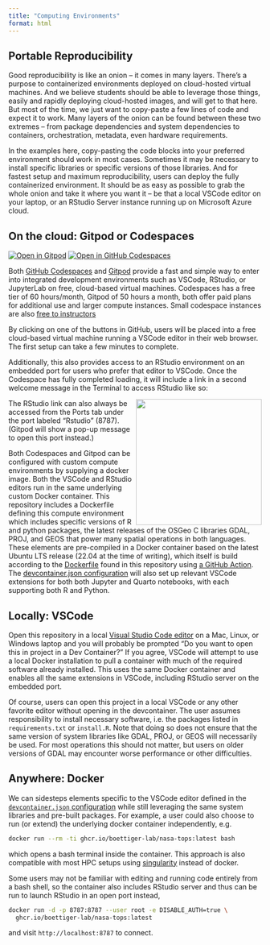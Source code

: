 ```yaml
---
title: "Computing Environments"
format: html
---
```



## Portable Reproducibility

Good reproducibility is like an onion -- it comes
in many layers.  There's a purpose to containerized environments deployed on
cloud-hosted virtual machines.  And we believe students should be able to leverage
those things, easily and rapidly deploying cloud-hosted images, and will get
to that here. But most of the time, we just want to copy-paste a few lines of code
and expect it to work. Many layers of the onion can be found between
these two extremes -- from package dependencies and system dependencies to
containers, orchestration, metadata, even hardware requirements.  

In the examples here, copy-pasting the code blocks into your preferred environment
should work in most cases.  Sometimes it may be necessary to install specific
libraries or specific versions of those libraries.  And for fastest setup and 
maximum reproducibility, users can deploy the fully containerized environment.
It should be as easy as possible to grab the whole onion and take it where you want it --
be that a local VSCode editor on your laptop, or an RStudio Server instance 
running up on Microsoft Azure cloud.  

## On the cloud: Gitpod or Codespaces

[![Open in Gitpod](https://gitpod.io/button/open-in-gitpod.svg)](https://gitpod.io/#https://github.com/boettiger-lab/nasa-topst-env-justice)
[![Open in GitHub Codespaces](https://github.com/codespaces/badge.svg)](https://codespaces.new/espm-157/nasa-topst-env-justice?quickstart=1)

Both [GitHub Codespaces](https://github.com/codespaces) and [Gitpod](https://gitpod.io/about) provide
a fast and simple way to enter into integrated development environments such as VSCode, RStudio, or JupyterLab
on free, cloud-based virtual machines. Codespaces has a free tier of 60 hours/month, Gitpod of 50 hours a month,
both offer paid plans for additional use and larger compute instances. Small codespace instances are also [free to instructors](https://docs.github.com/en/education/manage-coursework-with-github-classroom/integrate-github-classroom-with-an-ide/using-github-codespaces-with-github-classroom)


By clicking on one of the buttons in GitHub, users
will be placed into a free cloud-based virtual machine running a VSCode editor
in their web browser. The first setup can take a few minutes to complete.

Additionally, this also provides access to an RStudio environment on an embedded port for users
who prefer that editor to VSCode. Once the Codespace has fully completed loading, it 
will include a link in a second welcome message in the Terminal to access RStudio like so:

<img align="right" src="mg/vscode-welcome.png" width="250">

The RStudio link can also always be accessed from the Ports tab under the port labeled "Rstudio" (8787).
(Gitpod will show a pop-up message to open this port instead.)

Both Codespaces and Gitpod can be configured with custom compute environments by supplying a docker image.
Both the VSCode and RStudio editors run in the same underlying custom Docker container.
This repository includes a Dockerfile defining this compute environment which
includes specific versions of R and python packages, the 
latest releases of the OSGeo C libraries GDAL, PROJ, and GEOS that power
many spatial operations in both languages.  These elements are pre-compiled
in a Docker container based on the latest Ubuntu LTS release (22.04 at
the time of writing), which itself is build according to the [Dockerfile](https://github.com/boettiger-lab/nasa-topst-env-justice/blob/main/.devcontainer/Dockerfile) 
found in this repository using [a GitHub Action](https://github.com/boettiger-lab/nasa-topst-env-justice/actions/workflows/docker-image.yml).
The [devcontainer.json configuration](https://github.com/boettiger-lab/nasa-topst-env-justice/blob/main/.devcontainer/devcontainer.json) will also set 
up relevant VSCode extensions for both both Jupyter and Quarto notebooks, with each supporting both R and Python.  


## Locally: VSCode

Open this repository in a local [Visual Studio Code editor](https://code.visualstudio.com/) on a Mac, Linux, or Windows
laptop and you will probably be prompted "Do you want to open this in project 
in a Dev Container?" If you agree, VSCode will attempt to use a local Docker 
installation to pull a container with much of the required software already
installed. This uses the same Docker container and enables all the same 
extensions in VSCode, including RStudio server on the embedded port.

Of course, users can open this project in a local VSCode or any other favorite editor
without opening in the devcontainer. The user assumes responsibility to install necessary software,
i.e. the packages listed in `requirements.txt` or `install.R`.  Note that 
doing so does not ensure that the same version of system libraries like GDAL,
PROJ, or GEOS will necessarily be used. For most operations this should
not matter, but users on older versions of GDAL may encounter
worse performance or other difficulties.

## Anywhere: Docker

We can sidesteps elements specific to the VSCode editor defined in the
[`devcontainer.json` configuration](https://github.com/boettiger-lab/nasa-topst-env-justice/blob/main/.devcontainer/devcontainer.json)
while still leveraging the same system libraries and pre-built packages.
For example, a user could also choose to run (or extend) 
the underlying docker container independently, e.g.

```bash
docker run --rm -ti ghcr.io/boettiger-lab/nasa-tops:latest bash
```

which opens a bash terminal inside the container. This approach is also
compatible with most HPC setups using [singularity](https://rocker-project.org/use/singularity.html) instead of docker.

Some users may not be familiar with editing and running code entirely from a bash shell, so the container also includes RStudio server and thus can be run to launch RStudio in an open port instead,

```bash
docker run -d -p 8787:8787 --user root -e DISABLE_AUTH=true \
  ghcr.io/boettiger-lab/nasa-tops:latest
```

and visit `http://localhost:8787` to connect. 




